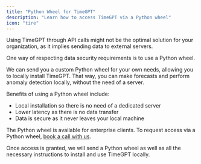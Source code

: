 ```yaml
---
title: "Python Wheel for TimeGPT"
description: "Learn how to access TimeGPT via a Python wheel"
icon: "tire"
---
```


Using TimeGPT through API calls might not be the optimal solution for your organization, as it implies sending data to external servers.

One way of respecting data security requirements is to use a Python wheel.

We can send you a custom Python wheel for your own needs, allowing you to locally install TimeGPT. That way, you can make forecasts and perform anomaly detection locally, without the need of a server.

Benefits of using a Python wheel include:
- Local installation so there is no need of a dedicated server
- Lower latency as there is no data transfer
- Data is secure as it never leaves your local machine

The Python wheel is available for enterprise clients. To request access via a Python wheel, [book a call with us](https://meetings.hubspot.com/cristian-challu/enterprise-contact-us?uuid=7a3723cd-153e-4901-a81c-f6cee9d6a6a3&utm_source=documentation&utm_medium=setup-docs&utm_campaign=python-wheel-timegpt).

Once access is granted, we will send a Python wheel as well as all the necessary instructions to install and use TimeGPT locally.
